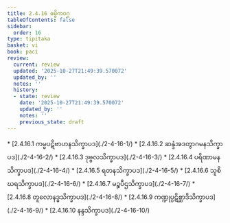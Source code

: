 ```yaml
---
title: 2.4.16 ဓမ္မိကဝဂ္ဂ
tableOfContents: false
sidebar:
  order: 16
type: tipitaka
basket: vi
book: paci
review:
  current: review
  updated: '2025-10-27T21:49:39.570072'
  updated_by: ''
  notes: ''
  history:
  - state: review
    date: '2025-10-27T21:49:39.570072'
    updated_by: ''
    notes: ''
    previous_state: draft
---
```



<ReviewStatus review={frontmatter.review} showDetails={true} />

<HypothesisAnnotation frontmatter={frontmatter} />

<DynamicBreadcrumb />



<TableOfContents book="paci" section="2.4.16">
* [2.4.16.1 ကမ္မပဋိဗာဟနသိက္ခာပဒ](./2-4-16-1/)
* [2.4.16.2 ဆန္ဒံအဒတွာဂမနသိက္ခာပဒ](./2-4-16-2/)
* [2.4.16.3 ဒုဗ္ဗလသိက္ခာပဒ](./2-4-16-3/)
* [2.4.16.4 ပရိဏာမနသိက္ခာပဒ](./2-4-16-4/)
* [2.4.16.5 ရတနသိက္ခာပဒ](./2-4-16-5/)
* [2.4.16.6 သူစိဃရသိက္ခာပဒ](./2-4-16-6/)
* [2.4.16.7 မဉ္စပီဌသိက္ခာပဒ](./2-4-16-7/)
* [2.4.16.8 တူလောနဒ္ဓသိက္ခာပဒ](./2-4-16-8/)
* [2.4.16.9 ကဏ္ဍုပ္ပဋိစ္ဆာဒိသိက္ခာပဒ](./2-4-16-9/)
* [2.4.16.10 နန္ဒသိက္ခာပဒ](./2-4-16-10/)
</TableOfContents>